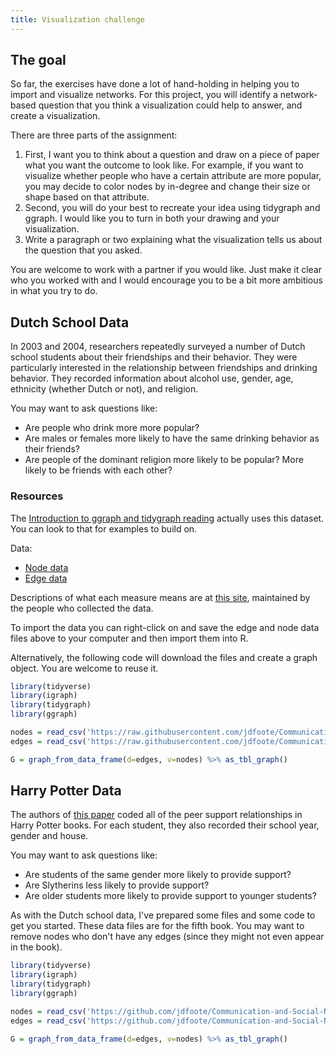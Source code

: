 ```yaml
---
title: Visualization challenge
---
```

## The goal {#the_goal}

So far, the exercises have done a lot of hand-holding in helping you to
import and visualize networks. For this project, you will identify a
network-based question that you think a visualization could help to
answer, and create a visualization.

There are three parts of the assignment:

1. First, I want you to think about a question and draw on a piece of paper what you want the outcome to look like. For example, if you want to visualize whether people who have a certain attribute are more popular, you may decide to color nodes by in-degree and change their size or shape based on that attribute.
2.  Second, you will do your best to recreate your idea using tidygraph and ggraph. I would like you to turn in both your drawing and your visualization.
3. Write a paragraph or two explaining what the visualization tells us about the question that you asked.

You are welcome to work with a partner if you would like. Just make it
clear who you worked with and I would encourage you to be a bit more
ambitious in what you try to do.

## Dutch School Data {#dutch_school_data}

In 2003 and 2004, researchers repeatedly surveyed a number of Dutch
school students about their friendships and their behavior. They were
particularly interested in the relationship between friendships and
drinking behavior. They recorded information about alcohol use, gender,
age, ethnicity (whether Dutch or not), and religion.

You may want to ask questions like:

-   Are people who drink more more popular?
-   Are males or females more likely to have the same drinking behavior
    as their friends?
-   Are people of the dominant religion more likely to be popular? More
    likely to be friends with each other?

### Resources

The [Introduction to ggraph and tidygraph reading](/resources/ggraph_walkthrough.html) actually uses this dataset. You can look to that for examples to build on.

Data:

-   [Node data](/resources/school_graph_nodes.csv)
-   [Edge data](/resources/school_graph_edges.csv)

Descriptions of what each measure means are at [this site](http://www.stats.ox.ac.uk/~snijders/siena/tutorial2010_data.htm), maintained by the people who collected the data.

To import the data you can right-click on and save the edge and node
data files above to your computer and then import them into R.

Alternatively, the following code will download the files and create a
graph object. You are welcome to reuse it.

``` R
library(tidyverse)
library(igraph)
library(tidygraph)
library(ggraph)

nodes = read_csv('https://raw.githubusercontent.com/jdfoote/Communication-and-Social-Networks/fall-2022/resources/school_graph_nodes.csv')
edges = read_csv('https://raw.githubusercontent.com/jdfoote/Communication-and-Social-Networks/fall-2022/resources/school_graph_edges.csv')

G = graph_from_data_frame(d=edges, v=nodes) %>% as_tbl_graph()
```

## Harry Potter Data {#harry_potter_data}

The authors of [this paper](http://dx.doi.org/10.4236/ojapps.2013.32024)
coded all of the peer support relationships in Harry Potter books. For
each student, they also recorded their school year, gender and house.

You may want to ask questions like:

-   Are students of the same gender more likely to provide support?
-   Are Slytherins less likely to provide support?
-   Are older students more likely to provide support to younger
    students?

As with the Dutch school data, I\'ve prepared some files and some code
to get you started. These data files are for the fifth book. You may
want to remove nodes who don\'t have any edges (since they might not
even appear in the book).

``` R
library(tidyverse)
library(igraph)
library(tidygraph)
library(ggraph)

nodes = read_csv('https://github.com/jdfoote/Communication-and-Social-Networks/raw/master/resources/harry_potter_files/hp_node_atts.csv')
edges = read_csv('https://github.com/jdfoote/Communication-and-Social-Networks/raw/master/resources/harry_potter_files/hp_edgelist.csv')

G = graph_from_data_frame(d=edges, v=nodes) %>% as_tbl_graph()
```
